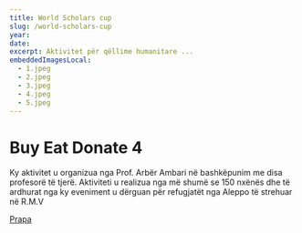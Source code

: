 ```yaml
---
title: World Scholars cup
slug: /world-scholars-cup
year:
date:
excerpt: Aktivitet për qëllime humanitare ...
embeddedImagesLocal:
  - 1.jpeg
  - 2.jpeg
  - 3.jpeg
  - 4.jpeg
  - 5.jpeg
---
```


# Buy Eat Donate 4

Ky aktivitet u organizua nga Prof. Arbër Ambari në bashkëpunim me disa profesorë të tjerë. Aktiviteti u realizua nga më shumë se 150 nxënës dhe të ardhurat nga ky eveniment u dërguan për refugjatët nga Aleppo të strehuar në R.M.V

[Prapa](/projects)
